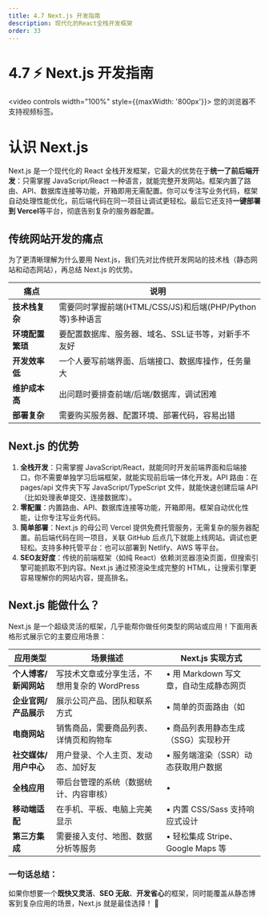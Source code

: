 ```yaml
---
title: 4.7 Next.js 开发指南
description: 现代化的React全栈开发框架
order: 33
---
```


# 4.7 ⚡ Next.js 开发指南

<video controls width="100%" style={{maxWidth: '800px'}}>
  <source src="https://minio.xiaofeng.show/ai-code/4.7.mp4" type="video/mp4" />
  您的浏览器不支持视频标签。
</video>

# 认识 Next.js

Next.js 是一个现代化的 React 全栈开发框架，它最大的优势在于**统一了前后端开发**：只需掌握 JavaScript/React 一种语言，就能完整开发网站。框架内置了路由、API、数据库连接等功能，开箱即用无需配置。你可以专注写业务代码，框架自动处理性能优化，前后端代码在同一项目让调试更轻松。最后它还支持**一键部署到 Vercel**等平台，彻底告别复杂的服务器配置。

## 传统网站开发的痛点

为了更清晰理解为什么要用 Next.js，我们先对比传统开发网站的技术栈（静态网站和动态网站），再总结 Next.js 的优势。

| 痛点 | 说明 |
| --- | --- |
| **技术栈复杂** | 需要同时掌握前端(HTML/CSS/JS)和后端(PHP/Python等)多种语言 |
| **环境配置繁琐** | 要配置数据库、服务器、域名、SSL证书等，对新手不友好 |
| **开发效率低** | 一个人要写前端界面、后端接口、数据库操作，任务量大 |
| **维护成本高** | 出问题时要排查前端/后端/数据库，调试困难 |
| **部署复杂** | 需要购买服务器、配置环境、部署代码，容易出错 |

## Next.js 的优势

1. **全栈开发**：只需掌握 JavaScript/React，就能同时开发前端界面和后端接口，你不需要单独学习后端框架，就能实现前后端一体化开发。API 路由：在 pages/api 文件夹下写 JavaScript/TypeScript 文件，就能快速创建后端 API（比如处理表单提交、连接数据库）。
2. **零配置**：内置路由、API、数据库连接等功能，开箱即用。框架自动优化性能，让你专注写业务代码。
3. **简单部署**：Next.js 的母公司 Vercel 提供免费托管服务，无需复杂的服务器配置。前后端代码在同一项目，关联 GitHub 后点几下就能上线网站。调试也更轻松。支持多种托管平台：也可以部署到 Netlify、AWS 等平台。
4. **SEO友好度**：传统的前端框架（如纯 React）依赖浏览器渲染页面，但搜索引擎可能抓取不到内容。Next.js 通过预渲染生成完整的 HTML，让搜索引擎更容易理解你的网站内容，提高排名。

## Next.js 能做什么？

Next.js 是一个超级灵活的框架，几乎能帮你做任何类型的网站或应用！下面用表格形式展示它的主要应用场景：

| 应用类型 | 场景描述 | Next.js 实现方式 |
| --- | --- | --- |
| **个人博客/新闻网站** | 写技术文章或分享生活，不想用复杂的 WordPress | • 用 Markdown 写文章，自动生成静态网页 |
| **企业官网/产品展示** | 展示公司产品、团队和联系方式 | • 简单的页面路由（如  |
| **电商网站** | 销售商品，需要商品列表、详情页和购物车 | • 商品列表用静态生成（SSG）实现秒开 |
| **社交媒体/用户中心** | 用户登录、个人主页、发动态、加好友 | • 服务端渲染（SSR）动态获取用户数据 |
| **全栈应用** | 带后台管理的系统（数据统计、内容审核） | •  |
| **移动端适配** | 在手机、平板、电脑上完美显示 | • 内置 CSS/Sass 支持响应式设计 |
| **第三方集成** | 需要接入支付、地图、数据分析等服务 | • 轻松集成 Stripe、Google Maps 等 |

### **一句话总结**：

如果你想要一个**既快又灵活**、**SEO 无敌**、**开发省心**的框架，同时能覆盖从静态博客到复杂应用的场景，Next.js 就是最佳选择！ 🚀 